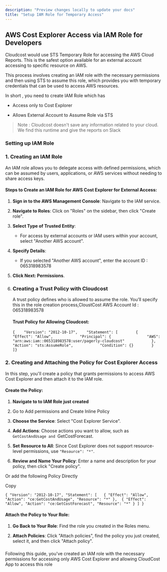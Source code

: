 ```yaml
---
description: "Preview changes locally to update your docs"
title: "Setup IAM Role for Temporary Access"
---
```


## AWS Cost Explorer Access via IAM Role for Developers

Cloudcost would use STS Temporary Role for accessing the AWS Cloud Reports.  This is the safest option available for an external account accessing to specific resource on AWS.

This process involves creating an IAM role with the necessary permissions and then using STS to assume this role, which provides you with temporary credentials that can be used to access AWS resources.

In short , you need to create  IAM Role which has

* Access only to Cost Explorer

* Allows External Account to Assume Role via STS

> Note : Cloudcost doesn't save any information related to your cloud. We find this runtime and give the reports on Slack

### [](https://docs.pagerly.io/how-to-work-with-pagerly/cloud-cost-app/setup-iam-role-for-temporary-access#setting-up-iam-role)&#xA;Setting up IAM Role

### [](https://docs.pagerly.io/how-to-work-with-pagerly/cloud-cost-app/setup-iam-role-for-temporary-access#id-1.-creating-an-iam-role)&#xA;1\. Creating an IAM Role

An IAM role allows you to delegate access with defined permissions, which can be assumed by users, applications, or AWS services without needing to share access keys.

#### [](https://docs.pagerly.io/how-to-work-with-pagerly/cloud-cost-app/setup-iam-role-for-temporary-access#steps-to-create-an-iam-role-for-aws-cost-explorer-for-external-access)&#xA;Steps to Create an IAM Role for AWS Cost Explorer for External Access:

1. **Sign in to the AWS Management Console**: Navigate to the IAM service.

2. **Navigate to Roles**: Click on "Roles" on the sidebar, then click "Create role".

3. **Select Type of Trusted Entity**:

   * For access by external accounts or IAM users within your account, select "Another AWS account".

4. **Specify Details**:

   * If you selected "Another AWS account", enter the account ID :  065318983578

5. **Click Next: Permissions**.

6. ### [](https://docs.pagerly.io/how-to-work-with-pagerly/cloud-cost-app/setup-iam-role-for-temporary-access#creating-a-trust-policy-with-pagerly)&#xA;Creating a Trust Policy with Cloudcost

   A trust policy defines who is allowed to assume the role. You’ll specify this in the role creation process,CloustCost AWS Account Id : 065318983578

   #### [](https://docs.pagerly.io/how-to-work-with-pagerly/cloud-cost-app/setup-iam-role-for-temporary-access#trust-policy-for-allowing-pagerly)&#xA;Trust Policy for Allowing Cloudcost:

   `{    "Version": "2012-10-17",    "Statement": [        {            "Effect": "Allow",            "Principal": {                "AWS": "arn:aws:iam::065318983578:user/pagerly-cloudcost"            },            "Action": "sts:AssumeRole",            "Condition": {}        }    ]}`

### [](https://docs.pagerly.io/how-to-work-with-pagerly/cloud-cost-app/setup-iam-role-for-temporary-access#id-2.-creating-and-attaching-the-policy-for-cost-explorer-access)&#xA;2\. Creating and Attaching the Policy for Cost Explorer Access

In this step, you'll create a policy that grants permissions to access AWS Cost Explorer and then attach it to the IAM role.

#### [](https://docs.pagerly.io/how-to-work-with-pagerly/cloud-cost-app/setup-iam-role-for-temporary-access#create-the-policy)&#xA;Create the Policy:

1. **Navigate to to IAM Role just created**

2. Go to Add permissions and Create Inline Policy

3. **Choose the Service**: Select "Cost Explorer Service".

4. **Add Actions**: Choose actions you want to allow, such as `GetCostAndUsage and `GetCostForecast.

5. **Set Resource to All**: Since Cost Explorer does not support resource-level permissions, use `"Resource": "*"`.

6. **Review and Name Your Policy**: Enter a name and description for your policy, then click "Create policy".

Or add the following Policy Directly&#x20;

Copy

`{
    "Version": "2012-10-17",
    "Statement": [ 	 {
		"Effect": "Allow",
		"Action": "ce:GetCostAndUsage",
		"Resource": "*"
	}, 	{
		"Effect": "Allow",
		"Action": "ce:GetCostForecast",
		"Resource": "*"
	}
    ]
}`

#### [](https://docs.pagerly.io/how-to-work-with-pagerly/cloud-cost-app/setup-iam-role-for-temporary-access#attach-the-policy-to-your-role)&#xA;Attach the Policy to Your Role:

1. **Go Back to Your Role**: Find the role you created in the Roles menu.

2. **Attach Policies**: Click "Attach policies", find the policy you just created, select it, and then click "Attach policy".

### [](https://docs.pagerly.io/how-to-work-with-pagerly/cloud-cost-app/setup-iam-role-for-temporary-access#undefined)

Following this guide, you've created an IAM role with the necessary permissions for accessing only  AWS Cost Explorer and allowing CloudCost App to access this role
